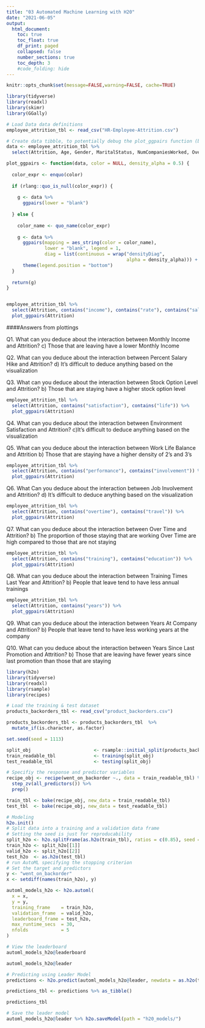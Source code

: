 ```yaml
---
title: "03 Automated Machine Learning with H20"
date: "2021-06-05"
output:
  html_document:
    toc: true
    toc_float: true
    df_print: paged
    collapsed: false
    number_sections: true
    toc_depth: 3
    #code_folding: hide
---
```


```r
knitr::opts_chunk$set(message=FALSE,warning=FALSE, cache=TRUE)
```

```r
library(tidyverse)
library(readxl)
library(skimr)
library(GGally)

# Load Data data definitions
employee_attrition_tbl <- read_csv("HR-Employee-Attrition.csv")

# Create data tibble, to potentially debug the plot_ggpairs function (because it has a data argument)
data <- employee_attrition_tbl %>%
  select(Attrition, Age, Gender, MaritalStatus, NumCompaniesWorked, Over18, DistanceFromHome)

plot_ggpairs <- function(data, color = NULL, density_alpha = 0.5) {
  
  color_expr <- enquo(color)
  
  if (rlang::quo_is_null(color_expr)) {
    
    g <- data %>%
      ggpairs(lower = "blank") 
    
  } else {
    
    color_name <- quo_name(color_expr)
    
    g <- data %>%
      ggpairs(mapping = aes_string(color = color_name), 
              lower = "blank", legend = 1,
              diag = list(continuous = wrap("densityDiag", 
                                            alpha = density_alpha))) +
      theme(legend.position = "bottom")
  }
  
  return(g)
}


employee_attrition_tbl %>%
  select(Attrition, contains("income"), contains("rate"), contains("salary"), contains("stock")) %>%
  plot_ggpairs(Attrition)

```
####Answers from plottings

Q1. What can you deduce about the interaction between Monthly Income and Attrition?
c) Those that are leaving have a lower Monthly Income

Q2. What can you deduce about the interaction between Percent Salary Hike and Attrition? 
d) It’s difficult to deduce anything based on the visualization

Q3. What can you deduce about the interaction between Stock Option Level and Attrition?
b) Those that are staying have a higher stock option level

```r
employee_attrition_tbl %>%
  select(Attrition, contains("satisfaction"), contains("life")) %>%
  plot_ggpairs(Attrition)
```  
Q4. What can you deduce about the interaction between Environment Satisfaction and Attrition? 
c)It’s difficult to deduce anything based on the visualization

Q5. What can you deduce about the interaction between Work Life Balance and Attrition 
b) Those that are staying have a higher density of 2’s and 3’s

```r
employee_attrition_tbl %>%
  select(Attrition, contains("performance"), contains("involvement")) %>%
  plot_ggpairs(Attrition)
```
Q6. What Can you deduce about the interaction between Job Involvement and Attrition? 
d) It’s difficult to deduce anything based on the visualization

```r
employee_attrition_tbl %>%
  select(Attrition, contains("overtime"), contains("travel")) %>%
  plot_ggpairs(Attrition)

```
Q7. What can you deduce about the interaction between Over Time and Attrition?
b) The proportion of those staying that are working Over Time are high compared to those that are not staying
```r
employee_attrition_tbl %>%
  select(Attrition, contains("training"), contains("education")) %>%
  plot_ggpairs(Attrition)
```
Q8. What can you deduce about the interaction between Training Times Last Year and Attrition? 
b) People that leave tend to have less annual trainings
```r
employee_attrition_tbl %>%
  select(Attrition, contains("years")) %>%
  plot_ggpairs(Attrition)
```  
Q9. What can you deduce about the interaction between Years At Company and Attrition?
b) People that leave tend to have less working years at the company

Q10. What can you deduce about the interaction between Years Since Last Promotion and Attrition? 
b) Those that are leaving have fewer years since last promotion than those that are staying


```r
library(h2o)
library(tidyverse)
library(readxl)
library(rsample)
library(recipes)

# Load the training & test dataset
products_backorders_tbl <- read_csv("product_backorders.csv")

products_backorders_tbl <- products_backorders_tbl  %>%
  mutate_if(is.character, as.factor)

set.seed(seed = 1113)

split_obj                       <- rsample::initial_split(products_backorders_tbl, prop = 0.85)
train_readable_tbl              <- training(split_obj)
test_readable_tbl               <- testing(split_obj)

# Specifiy the response and predictor variables
recipe_obj <- recipe(went_on_backorder ~., data = train_readable_tbl) %>% 
  step_zv(all_predictors()) %>% 
  prep()

train_tbl <- bake(recipe_obj, new_data = train_readable_tbl)
test_tbl  <- bake(recipe_obj, new_data = test_readable_tbl)

# Modeling
h2o.init()
# Split data into a training and a validation data frame
# Setting the seed is just for reproducability
split_h2o <- h2o.splitFrame(as.h2o(train_tbl), ratios = c(0.85), seed = 1234)
train_h2o <- split_h2o[[1]]
valid_h2o <- split_h2o[[2]]
test_h2o  <- as.h2o(test_tbl)
# run AutoML specifying the stopping criterion
# Set the target and predictors
y <- "went_on_backorder"
x <- setdiff(names(train_h2o), y)

automl_models_h2o <- h2o.automl(
  x = x,
  y = y,
  training_frame    = train_h2o,
  validation_frame  = valid_h2o,
  leaderboard_frame = test_h2o,
  max_runtime_secs  = 30,
  nfolds            = 5 
)

# View the leaderboard
automl_models_h2o@leaderboard

automl_models_h2o@leader

# Predicting using Leader Model
predictions <- h2o.predict(automl_models_h2o@leader, newdata = as.h2o(test_tbl))

predictions_tbl <- predictions %>% as_tibble()

predictions_tbl

# Save the leader model
automl_models_h2o@leader %>% h2o.saveModel(path = "h20_models/")



```

